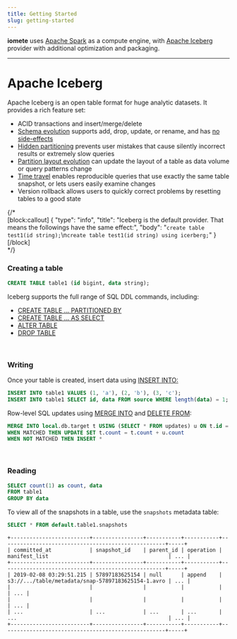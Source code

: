 ```yaml
---
title: Getting Started
slug: getting-started
---
```


**iomete** uses [Apache Spark](https://spark.apache.org/) as a compute engine, with [Apache Iceberg](https://iceberg.apache.org/) provider with additional optimization and packaging.
___

# Apache Iceberg

Apache Iceberg is an open table format for huge analytic datasets. It provides a rich feature set:

  * ACID transactions and insert/merge/delete
  * [Schema evolution](https://iceberg.apache.org/evolution#schema-evolution) supports add, drop, update, or rename, and has [no side-effects](https://iceberg.apache.org/evolution#correctness)
  * [Hidden partitioning](https://iceberg.apache.org/partitioning) prevents user mistakes that cause silently incorrect results or extremely slow queries
  * [Partition layout evolution](https://iceberg.apache.org/evolution#partition-evolution) can update the layout of a table as data volume or query patterns change
  * [Time travel](https://iceberg.apache.org/spark-queries#time-travelr) enables reproducible queries that use exactly the same table snapshot, or lets users easily examine changes
  * Version rollback allows users to quickly correct problems by resetting tables to a good state

{/* <br/>
[block:callout]
{
  "type": "info",
  "title": "Iceberg is the default provider. That means the followings have the same effect:",
  "body": "`create table test1(id string);`\n`create table test1(id string) using icerberg;`"
}
[/block]
<br/> */}

### Creating a table

```sql
CREATE TABLE table1 (id bigint, data string);
```

Iceberg supports the full range of SQL DDL commands, including:
   
  * [CREATE TABLE ... PARTITIONED BY](https://iceberg.apache.org/spark-ddl/#create-table)
  * [CREATE TABLE ... AS SELECT](https://iceberg.apache.org/spark-ddl/#create-table-as-select)
  * [ALTER TABLE](https://iceberg.apache.org/spark-ddl/#alter-table)
  * [DROP TABLE](https://iceberg.apache.org/spark-ddl/#drop-table)

<br/>

### Writing
Once your table is created, insert data using [INSERT INTO:](https://iceberg.apache.org/spark-writes/#insert-into)
```sql
INSERT INTO table1 VALUES (1, 'a'), (2, 'b'), (3, 'c');
INSERT INTO table1 SELECT id, data FROM source WHERE length(data) = 1;
``` 

Row-level SQL updates using [MERGE INTO](https://iceberg.apache.org/spark-writes/#merge-into) and [DELETE FROM](https://iceberg.apache.org/docs/latest/spark-writes/):

```sql
MERGE INTO local.db.target t USING (SELECT * FROM updates) u ON t.id = u.id
WHEN MATCHED THEN UPDATE SET t.count = t.count + u.count
WHEN NOT MATCHED THEN INSERT *
```
<br/>

### Reading

```sql
SELECT count(1) as count, data
FROM table1
GROUP BY data
```

To view all of the snapshots in a table, use the `snapshots` metadata table:

```sql
SELECT * FROM default.table1.snapshots
```

```Result
+-------------------------+----------------+-----------+-----------+----------------------------------------------------+-----+
| committed_at            | snapshot_id    | parent_id | operation | manifest_list                                      | ... |
+-------------------------+----------------+-----------+-----------+----------------------------------------------------+-----+
| 2019-02-08 03:29:51.215 | 57897183625154 | null      | append    | s3://.../table/metadata/snap-57897183625154-1.avro | ... |
|                         |                |           |           |                                                    | ... |
|                         |                |           |           |                                                    | ... |
| ...                     | ...            | ...       | ...       | ...                                                | ... |
+-------------------------+----------------+-----------+-----------+----------------------------------------------------+-----+
```